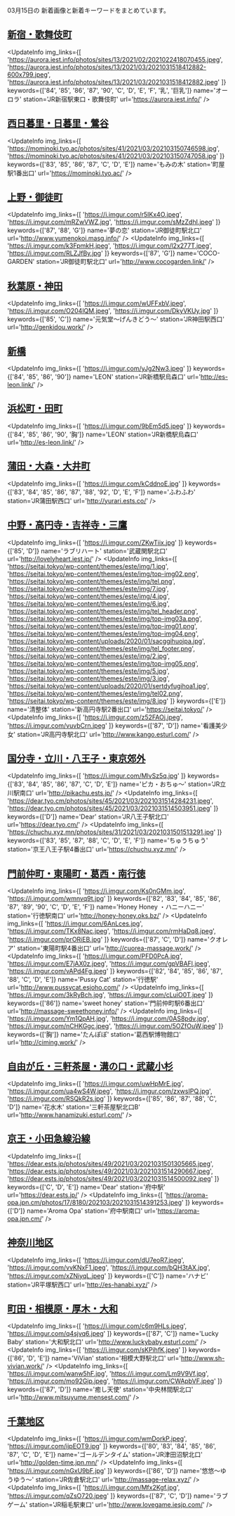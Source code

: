 

03月15日の
新着画像と新着キーワードをまとめています。

<DmmAffiliateIns />

## [新宿・歌舞伎町](/busty/0010)
<UpdateInfo
    img_links={[
    'https://aurora.iest.info/photos/sites/13/2021/02/2021022418070455.jpeg',
    'https://aurora.iest.info/photos/sites/13/2021/03/2021031518412882-600x799.jpeg',
    'https://aurora.iest.info/photos/sites/13/2021/03/2021031518412882.jpeg'
    ]}
    keywords={['84', '85', '86', '87', '90', 'C', 'D', 'E', 'F', '乳', '巨乳']}
    name='オーロラ'
    station='JR新宿駅東口・歌舞伎町'
    url='https://aurora.iest.info/'
/>
<DmmAffiliateIns />

## [西日暮里・日暮里・鶯谷](/busty/0060)
<UpdateInfo
    img_links={[
    'https://mominoki.tyo.ac/photos/sites/41/2021/03/202103150746598.jpg',
    'https://mominoki.tyo.ac/photos/sites/41/2021/03/202103150747058.jpg'
    ]}
    keywords={['83', '85', '86', '87', 'C', 'D', 'E']}
    name='もみの木'
    station='町屋駅1番出口'
    url='https://mominoki.tyo.ac/'
/>
<DmmAffiliateIns />

## [上野・御徒町](/busty/0070)
<UpdateInfo
    img_links={[
    'https://i.imgur.com/r5IKx4O.jpeg',
    'https://i.imgur.com/mRZwVWZ.jpg',
    'https://i.imgur.com/sMzZdhI.jpeg'
    ]}
    keywords={['87', '88', 'G']}
    name='夢の恋'
    station='JR御徒町駅北口'
    url='http://www.yumenokoi.masg.info/'
/>
<UpdateInfo
    img_links={[
    'https://i.imgur.com/k3FpmkH.jpeg',
    'https://i.imgur.com/l2x277T.jpeg',
    'https://i.imgur.com/RLZJfBy.jpg'
    ]}
    keywords={['87', 'G']}
    name='COCO-GARDEN'
    station='JR御徒町駅北口'
    url='http://www.cocogarden.link/'
/>
<DmmAffiliateIns />

## [秋葉原・神田](/busty/0080)
<UpdateInfo
    img_links={[
    'https://i.imgur.com/wUFFxbV.jpeg',
    'https://i.imgur.com/O204lQM.jpeg',
    'https://i.imgur.com/DkyVKUy.jpg'
    ]}
    keywords={['85', 'C']}
    name='元気堂～げんきどう～'
    station='JR神田駅西口'
    url='http://genkidou.work/'
/>
<DmmAffiliateIns />

## [新橋](/busty/0100)
<UpdateInfo
    img_links={[
    'https://i.imgur.com/yJg2Nw3.jpeg'
    ]}
    keywords={['84', '85', '86', '90']}
    name='LEON'
    station='JR新橋駅烏森口'
    url='http://es-leon.link/'
/>
<DmmAffiliateIns />

## [浜松町・田町](/busty/0110)
<UpdateInfo
    img_links={[
    'https://i.imgur.com/9bEm5d5.jpeg'
    ]}
    keywords={['84', '85', '86', '90', '胸']}
    name='LEON'
    station='JR新橋駅烏森口'
    url='http://es-leon.link/'
/>
<DmmAffiliateIns />

## [蒲田・大森・大井町](/busty/0121)
<UpdateInfo
    img_links={[
    'https://i.imgur.com/kCddnoE.jpg'
    ]}
    keywords={['83', '84', '85', '86', '87', '88', '92', 'D', 'E', 'F']}
    name='ふわふわ'
    station='JR蒲田駅西口'
    url='http://yurari.ests.co/'
/>
<DmmAffiliateIns />

## [中野・高円寺・吉祥寺・三鷹](/busty/0180)
<UpdateInfo
    img_links={[
    'https://i.imgur.com/ZKwTiix.jpg'
    ]}
    keywords={['85', 'D']}
    name='ラブリハート'
    station='武蔵関駅北口'
    url='http://lovelyheart.iest.jp/'
/>
<UpdateInfo
    img_links={[
    'https://seitai.tokyo/wp-content/themes/este/img/1.jpg',
    'https://seitai.tokyo/wp-content/themes/este/img/top-img02.png',
    'https://seitai.tokyo/wp-content/themes/este/img/tel.png',
    'https://seitai.tokyo/wp-content/themes/este/img/7.jpg',
    'https://seitai.tokyo/wp-content/themes/este/img/4.jpg',
    'https://seitai.tokyo/wp-content/themes/este/img/6.jpg',
    'https://seitai.tokyo/wp-content/themes/este/img/tel_header.png',
    'https://seitai.tokyo/wp-content/themes/este/img/top-img03a.png',
    'https://seitai.tokyo/wp-content/themes/este/img/top-img01.png',
    'https://seitai.tokyo/wp-content/themes/este/img/top-img04.png',
    'https://seitai.tokyo/wp-content/uploads/2020/01/sacggihuojpa.jpg',
    'https://seitai.tokyo/wp-content/themes/este/img/tel_footer.png',
    'https://seitai.tokyo/wp-content/themes/este/img/2.jpg',
    'https://seitai.tokyo/wp-content/themes/este/img/top-img05.png',
    'https://seitai.tokyo/wp-content/themes/este/img/5.jpg',
    'https://seitai.tokyo/wp-content/themes/este/img/3.jpg',
    'https://seitai.tokyo/wp-content/uploads/2020/01/sertdyfugihoa1.jpg',
    'https://seitai.tokyo/wp-content/themes/este/img/tel02.png',
    'https://seitai.tokyo/wp-content/themes/este/img/8.jpg'
    ]}
    keywords={['E']}
    name='清整体'
    station='新高円寺駅2番出口'
    url='https://seitai.tokyo/'
/>
<UpdateInfo
    img_links={[
    'https://i.imgur.com/z52FAOj.jpeg',
    'https://i.imgur.com/vuvbCrn.jpeg'
    ]}
    keywords={['87', 'D']}
    name='看護美少女'
    station='JR高円寺駅北口'
    url='http://www.kango.esturl.com/'
/>
<DmmAffiliateIns />

## [国分寺・立川・八王子・東京郊外](/busty/0200)
<UpdateInfo
    img_links={[
    'https://i.imgur.com/MlvSz5q.jpg'
    ]}
    keywords={['83', '84', '85', '86', '87', 'C', 'D', 'E']}
    name='ピカ・おちゅ～'
    station='JR立川駅南口'
    url='http://pikachu.ests.jp/'
/>
<UpdateInfo
    img_links={[
    'https://dear.tyo.cm/photos/sites/45/2021/03/2021031514284231.jpeg',
    'https://dear.tyo.cm/photos/sites/45/2021/03/2021031514503951.jpeg'
    ]}
    keywords={['D']}
    name='Dear'
    station='JR八王子駅北口'
    url='https://dear.tyo.cm/'
/>
<UpdateInfo
    img_links={[
    'https://chuchu.xyz.mn/photos/sites/31/2021/03/2021031501513291.jpg'
    ]}
    keywords={['83', '85', '87', '88', 'C', 'D', 'E', 'F']}
    name='ちゅうちゅう'
    station='京王八王子駅4番出口'
    url='https://chuchu.xyz.mn/'
/>
<DmmAffiliateIns />

## [門前仲町・東陽町・葛西・南行徳](/busty/0240)
<UpdateInfo
    img_links={[
    'https://i.imgur.com/Ks0nGMm.jpg',
    'https://i.imgur.com/wmnvq9t.jpg'
    ]}
    keywords={['82', '83', '84', '85', '86', '87', '89', '90', 'C', 'D', 'E', 'F']}
    name='Honey Honey ・ハニーハニー'
    station='行徳駅南口'
    url='http://honey-honey.oks.bz/'
/>
<UpdateInfo
    img_links={[
    'https://i.imgur.com/6AnLces.jpg',
    'https://i.imgur.com/TKx8Nac.jpeg',
    'https://i.imgur.com/rmHaDq8.jpeg',
    'https://i.imgur.com/prORiEB.jpg'
    ]}
    keywords={['87', 'C', 'D']}
    name='クオレア'
    station='東陽町駅4番出口'
    url='http://cuorea-massage.work/'
/>
<UpdateInfo
    img_links={[
    'https://i.imgur.com/PFD0PcA.jpg',
    'https://i.imgur.com/E7jAX0z.jpeg',
    'https://i.imgur.com/gpVBAFl.jpeg',
    'https://i.imgur.com/vAPd4Fg.jpeg'
    ]}
    keywords={['82', '84', '85', '86', '87', '88', 'C', 'D', 'E']}
    name='Pussy Cat'
    station='行徳駅'
    url='http://www.pussycat.esjoho.com/'
/>
<UpdateInfo
    img_links={[
    'https://i.imgur.com/3kRyBch.jpg',
    'https://i.imgur.com/cLuiO0T.jpeg'
    ]}
    keywords={['86']}
    name='sweet honey'
    station='門前仲町駅6番出口'
    url='http://massage-sweethoney.info/'
/>
<UpdateInfo
    img_links={[
    'https://i.imgur.com/Ym1QpAH.jpg',
    'https://i.imgur.com/0AS8pdv.jpg',
    'https://i.imgur.com/nCHKGgc.jpeg',
    'https://i.imgur.com/5OZfOuW.jpeg'
    ]}
    keywords={['胸']}
    name='たんぽぽ'
    station='葛西駅博物館口'
    url='http://ciming.work/'
/>
<DmmAffiliateIns />

## [自由が丘・三軒茶屋・溝の口・武蔵小杉](/busty/0250)
<UpdateInfo
    img_links={[
    'https://i.imgur.com/uwHpMrE.jpg',
    'https://i.imgur.com/ua4wS4W.jpeg',
    'https://i.imgur.com/zxwsIPQ.jpg',
    'https://i.imgur.com/RSQkR2s.jpg'
    ]}
    keywords={['85', '86', '87', '88', 'C', 'D']}
    name='花水木'
    station='三軒茶屋駅北口B'
    url='http://www.hanamizuki.esturl.com/'
/>
<DmmAffiliateIns />

## [京王・小田急線沿線](/busty/0260)
<UpdateInfo
    img_links={[
    'https://dear.ests.jp/photos/sites/49/2021/03/2021031501305665.jpeg',
    'https://dear.ests.jp/photos/sites/49/2021/03/2021031514290667.jpeg',
    'https://dear.ests.jp/photos/sites/49/2021/03/2021031514500092.jpeg'
    ]}
    keywords={['C', 'D', 'E']}
    name='Dear'
    station='府中駅'
    url='https://dear.ests.jp/'
/>
<UpdateInfo
    img_links={[
    'https://aroma-opa.jpn.cm/photos/17/8180/202103/2021031514391253.jpeg'
    ]}
    keywords={['D']}
    name='Aroma Opa'
    station='府中駅南口'
    url='https://aroma-opa.jpn.cm/'
/>
<DmmAffiliateIns />

## [神奈川地区](/busty/0300)
<UpdateInfo
    img_links={[
    'https://i.imgur.com/dU7eoR7.jpeg',
    'https://i.imgur.com/vvKNxF1.jpeg',
    'https://i.imgur.com/bQH3tAX.jpg',
    'https://i.imgur.com/xZNiyqL.jpeg'
    ]}
    keywords={['C']}
    name='ハナビ'
    station='JR平塚駅西口'
    url='http://es-hanabi.xyz/'
/>
<DmmAffiliateIns />

## [町田・相模原・厚木・大和](/busty/0330)
<UpdateInfo
    img_links={[
    'https://i.imgur.com/c6m9HLs.jpeg',
    'https://i.imgur.com/q4sjvq6.jpeg'
    ]}
    keywords={['87', 'C']}
    name='Lucky Baby'
    station='大和駅北口'
    url='http://www.luckybaby.esturl.com/'
/>
<UpdateInfo
    img_links={[
    'https://i.imgur.com/sKPihfK.jpeg'
    ]}
    keywords={['86', 'D', 'E']}
    name='ViVian'
    station='相模大野駅北口'
    url='http://www.sh-vivian.work/'
/>
<UpdateInfo
    img_links={[
    'https://i.imgur.com/wanw5hF.jpg',
    'https://i.imgur.com/Lm9V9Vf.jpg',
    'https://i.imgur.com/mo92Gip.jpeg',
    'https://i.imgur.com/CWApbVF.jpeg'
    ]}
    keywords={['87', 'D']}
    name='癒し天使'
    station='中央林間駅北口'
    url='http://www.mitsuyume.mensest.com/'
/>
<DmmAffiliateIns />

## [千葉地区](/busty/0500)
<UpdateInfo
    img_links={[
    'https://i.imgur.com/wmDorkP.jpeg',
    'https://i.imgur.com/ijpEOT9.jpg'
    ]}
    keywords={['80', '83', '84', '85', '86', '87', 'C', 'D', 'E']}
    name='ゴールデンタイム'
    station='JR津田沼駅北口'
    url='http://golden-time.jpn.mn/'
/>
<UpdateInfo
    img_links={[
    'https://i.imgur.com/nGxU9bF.jpg'
    ]}
    keywords={['86', 'D']}
    name='悠悠～ゆうゆう～'
    station='JR佐倉駅北口'
    url='http://massage-relax.xyz/'
/>
<UpdateInfo
    img_links={[
    'https://i.imgur.com/Mfx2Kgf.jpg',
    'https://i.imgur.com/qZsO720.jpeg'
    ]}
    keywords={['87', 'C', 'D']}
    name='ラブゲーム'
    station='JR稲毛駅東口'
    url='http://www.lovegame.iesjp.com/'
/>
<DmmAffiliateIns />

<DmmAffiliateScript />
